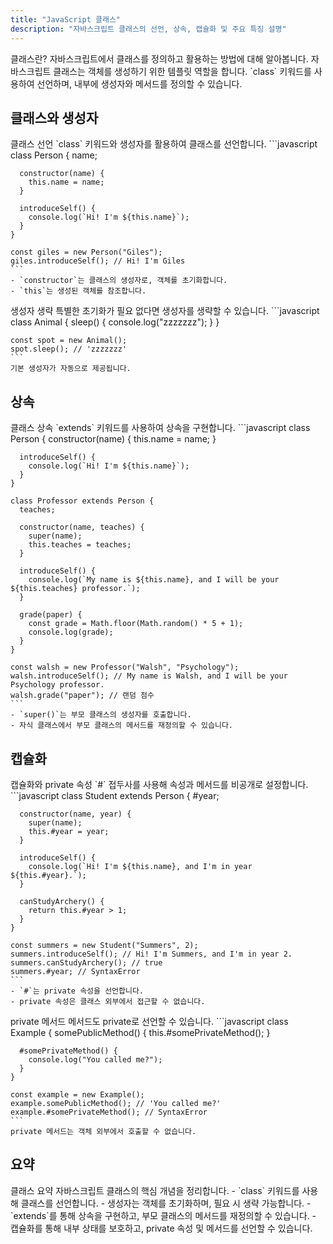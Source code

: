 ```yaml
---
title: "JavaScript 클래스"  
description: "자바스크립트 클래스의 선언, 상속, 캡슐화 및 주요 특징 설명"  
---
```



<Card className="mb-6">  
  <CardHeader>  
    <CardTitle>클래스란?</CardTitle>  
    <CardDescription>  
      자바스크립트에서 클래스를 정의하고 활용하는 방법에 대해 알아봅니다.  
    </CardDescription>  
  </CardHeader>  
  <CardContent>  
    자바스크립트 클래스는 객체를 생성하기 위한 템플릿 역할을 합니다. `class` 키워드를 사용하여 선언하며, 내부에 생성자와 메서드를 정의할 수 있습니다.  
  </CardContent>  
</Card>  

## 클래스와 생성자  
<Card className="mb-6">  
  <CardHeader>  
    <CardTitle>클래스 선언</CardTitle>  
    <CardDescription>  
      `class` 키워드와 생성자를 활용하여 클래스를 선언합니다.  
    </CardDescription>  
  </CardHeader>  
  <CardContent>  
    ```javascript  
    class Person {  
      name;  

      constructor(name) {  
        this.name = name;  
      }  

      introduceSelf() {  
        console.log(`Hi! I'm ${this.name}`);  
      }  
    }  

    const giles = new Person("Giles");  
    giles.introduceSelf(); // Hi! I'm Giles  
    ```  
    - `constructor`는 클래스의 생성자로, 객체를 초기화합니다.  
    - `this`는 생성된 객체를 참조합니다.  
  </CardContent>  
</Card>  

<Card className="mb-6">  
  <CardHeader>  
    <CardTitle>생성자 생략</CardTitle>  
    <CardDescription>  
      특별한 초기화가 필요 없다면 생성자를 생략할 수 있습니다.  
    </CardDescription>  
  </CardHeader>  
  <CardContent>  
    ```javascript  
    class Animal {  
      sleep() {  
        console.log("zzzzzzz");  
      }  
    }  

    const spot = new Animal();  
    spot.sleep(); // 'zzzzzzz'  
    ```  
    기본 생성자가 자동으로 제공됩니다.  
  </CardContent>  
</Card>  

## 상속  
<Card className="mb-6">  
  <CardHeader>  
    <CardTitle>클래스 상속</CardTitle>  
    <CardDescription>  
      `extends` 키워드를 사용하여 상속을 구현합니다.  
    </CardDescription>  
  </CardHeader>  
  <CardContent>  
    ```javascript  
    class Person {  
      constructor(name) {  
        this.name = name;  
      }  

      introduceSelf() {  
        console.log(`Hi! I'm ${this.name}`);  
      }  
    }  

    class Professor extends Person {  
      teaches;  

      constructor(name, teaches) {  
        super(name);  
        this.teaches = teaches;  
      }  

      introduceSelf() {  
        console.log(`My name is ${this.name}, and I will be your ${this.teaches} professor.`);  
      }  

      grade(paper) {  
        const grade = Math.floor(Math.random() * 5 + 1);  
        console.log(grade);  
      }  
    }  

    const walsh = new Professor("Walsh", "Psychology");  
    walsh.introduceSelf(); // My name is Walsh, and I will be your Psychology professor.  
    walsh.grade("paper"); // 랜덤 점수  
    ```  
    - `super()`는 부모 클래스의 생성자를 호출합니다.  
    - 자식 클래스에서 부모 클래스의 메서드를 재정의할 수 있습니다.  
  </CardContent>  
</Card>  

## 캡슐화  
<Card className="mb-6">  
  <CardHeader>  
    <CardTitle>캡슐화와 private 속성</CardTitle>  
    <CardDescription>  
      `#` 접두사를 사용해 속성과 메서드를 비공개로 설정합니다.  
    </CardDescription>  
  </CardHeader>  
  <CardContent>  
    ```javascript  
    class Student extends Person {  
      #year;  

      constructor(name, year) {  
        super(name);  
        this.#year = year;  
      }  

      introduceSelf() {  
        console.log(`Hi! I'm ${this.name}, and I'm in year ${this.#year}.`);  
      }  

      canStudyArchery() {  
        return this.#year > 1;  
      }  
    }  

    const summers = new Student("Summers", 2);  
    summers.introduceSelf(); // Hi! I'm Summers, and I'm in year 2.  
    summers.canStudyArchery(); // true  
    summers.#year; // SyntaxError  
    ```  
    - `#`는 private 속성을 선언합니다.  
    - private 속성은 클래스 외부에서 접근할 수 없습니다.  
  </CardContent>  
</Card>  

<Card className="mb-6">  
  <CardHeader>  
    <CardTitle>private 메서드</CardTitle>  
    <CardDescription>  
      메서드도 private로 선언할 수 있습니다.  
    </CardDescription>  
  </CardHeader>  
  <CardContent>  
    ```javascript  
    class Example {  
      somePublicMethod() {  
        this.#somePrivateMethod();  
      }  

      #somePrivateMethod() {  
        console.log("You called me?");  
      }  
    }  

    const example = new Example();  
    example.somePublicMethod(); // 'You called me?'  
    example.#somePrivateMethod(); // SyntaxError  
    ```  
    private 메서드는 객체 외부에서 호출할 수 없습니다.  
  </CardContent>  
</Card>  

## 요약  
<Card className="mb-6">  
  <CardHeader>  
    <CardTitle>클래스 요약</CardTitle>  
    <CardDescription>  
      자바스크립트 클래스의 핵심 개념을 정리합니다.  
    </CardDescription>  
  </CardHeader>  
  <CardContent>  
    - `class` 키워드를 사용해 클래스를 선언합니다.  
    - 생성자는 객체를 초기화하며, 필요 시 생략 가능합니다.  
    - `extends`를 통해 상속을 구현하고, 부모 클래스의 메서드를 재정의할 수 있습니다.  
    - 캡슐화를 통해 내부 상태를 보호하고, private 속성 및 메서드를 선언할 수 있습니다.  
  </CardContent>  
</Card>  